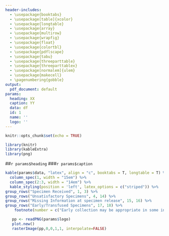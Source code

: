 ```yaml
---
header-includes:
  - \usepackage{booktabs}
  - \usepackage[table]{xcolor}
  - \usepackage{longtable}
  - \usepackage{array}
  - \usepackage{multirow}
  - \usepackage{wrapfig}
  - \usepackage{float}
  - \usepackage{colortbl}
  - \usepackage{pdflscape}
  - \usepackage{tabu}
  - \usepackage{threeparttable}
  - \usepackage{threeparttablex}
  - \usepackage[normalem]{ulem}
  - \usepackage{makecell}
  - \pagenumbering{gobble}
output:
  pdf_document: default
params:
  heading: XX
  caption: YY
  data: df
  id: 1
  name: ''
  logo: ''
---
```


```r
knitr::opts_chunk$set(echo = TRUE)
```

```r
library(knitr)
library(kableExtra)
library(png)
```
##`r params$heading`
###`r params$caption`

```r
kable(params$data, "latex", align = "c", booktabs = T, longtable = T) %>%
  column_spec(1, width = "15em") %>%
  column_spec(2:3, width = "14em") %>%
  kable_styling(position = 'left', latex_options = c("striped")) %>%
group_rows("Specimen Received", 1, 3) %>%
group_rows("Unsatisfactory Specimens", 4, 14) %>%
group_rows("Missing Information at specimen release", 15, 16) %>%
group_rows("Early/Transfused Specimens", 17, 18) %>%
    footnote(number = c("Early collection may be appropriate in some instances such as if infant will be transferred or discharged prior to 24 hour. Also if an infant will receive a transfusion before 24 hours, an early collection prior to transfusion is appropriate and recommended.", "Transfused before collection may be appropriate if it is a repeat collection on an infant that had previous collection (such as initial was an early collection)."), threeparttable = T)
```
```r
   pp <- readPNG(params$logo)
   plot.new()
   rasterImage(pp,0,0,1,1, interpolate=FALSE)
```
